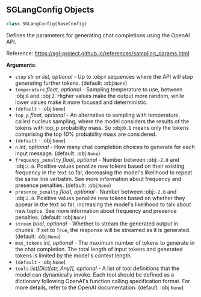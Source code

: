 <a id="camel.configs.sglang_config"></a>

<a id="camel.configs.sglang_config.SGLangConfig"></a>

## SGLangConfig Objects

```python
class SGLangConfig(BaseConfig)
```

Defines the parameters for generating chat completions using the
OpenAI API.

Reference: https://sgl-project.github.io/references/sampling_params.html

**Arguments**:

- `stop` _str or list, optional_ - Up to :obj:`4` sequences where the API
  will stop generating further tokens. (default: :obj:`None`)
- `temperature` _float, optional_ - Sampling temperature to use, between
  :obj:`0` and :obj:`2`. Higher values make the output more random,
  while lower values make it more focused and deterministic.
- `(default` - :obj:`None`)
- `top_p` _float, optional_ - An alternative to sampling with temperature,
  called nucleus sampling, where the model considers the results of
  the tokens with top_p probability mass. So :obj:`0.1` means only
  the tokens comprising the top 10% probability mass are considered.
- `(default` - :obj:`None`)
- `n` _int, optional_ - How many chat completion choices to generate for
  each input message. (default: :obj:`None`)
- `frequency_penalty` _float, optional_ - Number between :obj:`-2.0` and
  :obj:`2.0`. Positive values penalize new tokens based on their
  existing frequency in the text so far, decreasing the model's
  likelihood to repeat the same line verbatim. See more information
  about frequency and presence penalties. (default: :obj:`None`)
- `presence_penalty` _float, optional_ - Number between :obj:`-2.0` and
  :obj:`2.0`. Positive values penalize new tokens based on whether
  they appear in the text so far, increasing the model's likelihood
  to talk about new topics. See more information about frequency and
  presence penalties. (default: :obj:`None`)
- `stream` _bool, optional_ - Whether to stream the generated output in
  chunks. If set to `True`, the response will be streamed as it is
  generated. (default: :obj:`None`)
- `max_tokens` _int, optional_ - The maximum number of tokens to generate
  in the chat completion. The total length of input tokens and
  generated tokens is limited by the model's context length.
- `(default` - :obj:`None`)
- `tools` _list[Dict[str, Any]], optional_ - A list of tool definitions
  that the model can dynamically invoke. Each tool should be
  defined as a dictionary following OpenAI's function calling
  specification format. For more details, refer to the OpenAI
  documentation. (default: :obj:`None`)

